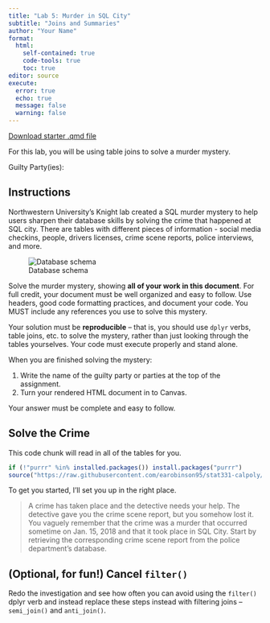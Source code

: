 ```yaml
---
title: "Lab 5: Murder in SQL City"
subtitle: "Joins and Summaries"
author: "Your Name"
format: 
  html:
    self-contained: true
    code-tools: true
    toc: true
editor: source
execute: 
  error: true
  echo: true
  message: false
  warning: false
---
```


[Download starter .qmd file](murder-in-sql-city.qmd)

For this lab, you will be using table joins to solve a murder mystery.

Guilty Party(ies): 

## Instructions

Northwestern University's Knight lab created a SQL murder mystery to help users sharpen their database skills by solving the crime that happened at SQL city. There are tables with different pieces of information - social media checkins, people, drivers licenses, crime scene reports, police interviews, and more. 

![Database schema](https://mystery.knightlab.com/schema.png)

Solve the murder mystery, showing **all of your work in this document**. For full credit, your document must be well organized and easy to follow. Use headers, good code formatting practices, and document your code. You MUST include any references you use to solve this mystery. 

Your solution must be **reproducible** -- that is, you should use `dplyr` verbs, table joins, etc. to solve the mystery, rather than just looking through the tables yourselves. Your code must execute properly and stand alone.

When you are finished solving the mystery: 

1. Write the name of the guilty party or parties at the top of the assignment.
2. Turn your rendered HTML document in to Canvas.

Your answer must be complete and easy to follow.

## Solve the Crime

This code chunk will read in all of the tables for you.

```r
if (!"purrr" %in% installed.packages()) install.packages("purrr")
source("https://raw.githubusercontent.com/earobinson95/stat331-calpoly/master/practice-activities/data/sql-murder-setup.R")
```

To get you started, I'll set you up in the right place. 

> A crime has taken place and the detective needs your help. The detective gave you the crime scene report, but you somehow lost it. You vaguely remember that the crime was a murder that occurred sometime on Jan. 15, 2018 and that it took place in SQL City. Start by retrieving the corresponding crime scene report from the police department’s database.

## (Optional, for fun!) Cancel `filter()`

Redo the investigation and see how often you can avoid using the `filter()` dplyr verb and instead replace these steps instead with filtering joins -- `semi_join()` and `anti_join()`.
